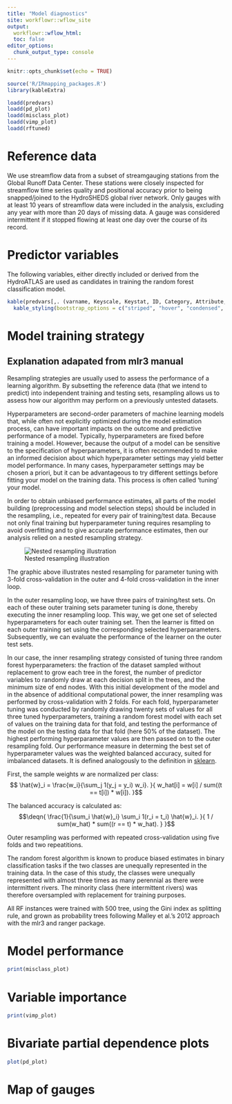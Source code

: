 ```yaml
---
title: "Model diagnostics"
site: workflowr::wflow_site
output:
  workflowr::wflow_html:
  toc: false
editor_options:
  chunk_output_type: console
---
```


```r
knitr::opts_chunk$set(echo = TRUE)
```

```r
source('R/IRmapping_packages.R')
library(kableExtra)

loadd(predvars)
loadd(pd_plot)
loadd(misclass_plot)
loadd(vimp_plot)
loadd(rftuned)
```
# Reference data
We use streamflow data from a subset of streamgauging stations from the Global Runoff Data Center.
These stations were closely inspected for streamflow time series quality and positional accuracy prior to being snapped/joined to the HydroSHEDS global river network. Only gauges with at least 10 years of streamflow data were included in the analysis, excluding any year with more than 20 days of missing data. A gauge was considered intermittent if it stopped flowing at least one day over the course of its record.

# Predictor variables

The following variables, either directly included or derived from the HydroATLAS are used as candidates in training the random forest classification model.

```r
kable(predvars[,. (varname, Keyscale, Keystat, ID, Category, Attribute, Source.Data, Citation, Spatial.representation, Temporal.or.statistical.aggregation.or.other.association)]) %>%
  kable_styling(bootstrap_options = c("striped", "hover", "condensed", "responsive"))

```

# Model training strategy
## Explanation adapated from mlr3 manual
Resampling strategies are usually used to assess the performance of a learning algorithm. By subsetting the reference data (that we intend to predict) into independent training and testing sets, resampling allows us to assess how our algorithm may perform on a previously untested datasets.

Hyperparameters are second-order parameters of machine learning models that, while often not explicitly optimized during the model estimation process, can have important impacts on the outcome and predictive performance of a model. Typically, hyperparameters are fixed before training a model. However, because the output of a model can be sensitive to the specification of hyperparameters, it is often recommended to make an informed decision about which hyperparameter settings may yield better model performance. In many cases, hyperparameter settings may be chosen a priori, but it can be advantageous to try different settings before fitting your model on the training data. This process is often called ‘tuning’ your model.

In order to obtain unbiased performance estimates, all parts of the model building (preprocessing and model selection steps) should be included in the resampling, i.e., repeated for every pair of training/test data. Because not only final training but hyperparameter tuning requires resampling to avoid overfitting and to give accurate performance estimates, then our analysis relied on a nested resampling strategy.

![Nested resampling illustration](https://mlr3book.mlr-org.com/images/nested_resampling.png)

The graphic above illustrates nested resampling for parameter tuning with 3-fold cross-validation in the outer and 4-fold cross-validation in the inner loop.

In the outer resampling loop, we have three pairs of training/test sets. On each of these outer training sets parameter tuning is done, thereby executing the inner resampling loop. This way, we get one set of selected hyperparameters for each outer training set. Then the learner is fitted on each outer training set using the corresponding selected hyperparameters. Subsequently, we can evaluate the performance of the learner on the outer test sets.

In our case, the inner resampling strategy consisted of tuning three random forest hyperparameters: the fraction of the dataset sampled without replacement to grow each tree in the forest, the number of predictor variables to randomly draw at each decision split in the trees, and the minimum size of end nodes. With this initial development of the model and in the absence of additional computational power, the inner resampling was performed  by cross-validation with 2 folds. For each fold, hyperparameter tuning was conducted by randomly drawing twenty sets of values for all three tuned hyperparameters, training a random forest model with each set of values on the training data for that fold, and testing the performance of the model on the testing data for that fold (here 50% of the dataset). The highest performing hyperparameter values are then passed on to the outer resampling fold. Our performance measure in determing the best set of hyperparameter values was the weighted balanced accuracy, suited for imbalanced datasets.
It is defined analogously to the definition in [sklearn](https://scikit-learn.org/).

First, the sample weights $w$ are normalized per class:
$$
 \hat{w}_i = \frac{w_i}{\sum_j 1(y_j = y_i) w_i}.
}{
 w_hat[i] = w[i] / sum((t == t[i]) * w[i]).
}$$

The balanced accuracy is calculated as:
$$\deqn{
 \frac{1}{\sum_i \hat{w}_i} \sum_i 1(r_i = t_i) \hat{w}_i.
}{
 1 / sum(w_hat) * sum((r == t) * w_hat).
}
}$$

Outer resampling was performed with repeated cross-validation using five folds and two repeatitions.

The random forest algorithm is known to produce biased estimates in binary classification tasks if the two classes are unequally represented in the training data. In the case of this study, the classes were unequally represented with almost three times as many perennial as there were intermittent rivers. The minority class (here intermittent rivers) was therefore oversampled with replacement for training purposes.

All RF instances were trained with 500 tree, using the Gini index as splitting rule, and grown as probability trees following Malley et al.'s 2012 approach with the mlr3 and ranger package.

# Model performance
```r
print(misclass_plot)
```

# Variable importance
```r
print(vimp_plot)
```

# Bivariate partial dependence plots
```r
plot(pd_plot)
```
# Map of gauges

